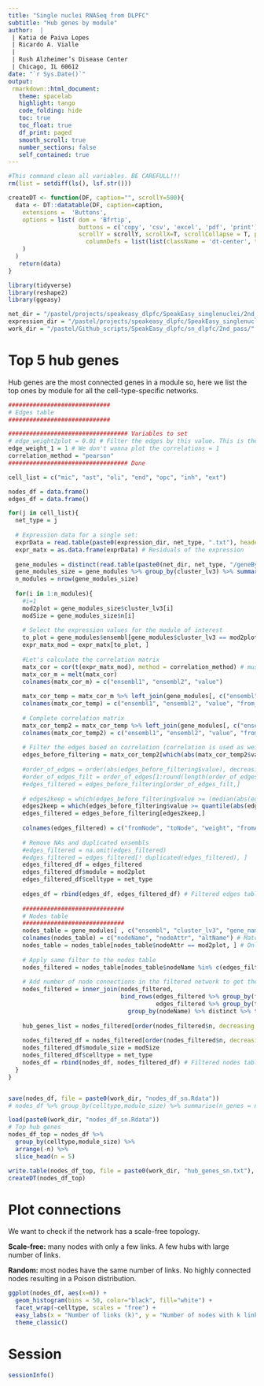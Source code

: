 ```yaml
---
title: "Single nuclei RNASeq from DLPFC"
subtitle: "Hub genes by module"
author:  |
 | Katia de Paiva Lopes 
 | Ricardo A. Vialle
 |
 | Rush Alzheimer’s Disease Center
 | Chicago, IL 60612
date: "`r Sys.Date()`"
output: 
 rmarkdown::html_document:
   theme: spacelab
   highlight: tango
   code_folding: hide
   toc: true
   toc_float: true
   df_print: paged
   smooth_scroll: true
   number_sections: false
   self_contained: true  
---
```


```r
#This command clean all variables. BE CAREFULL!!! 
rm(list = setdiff(ls(), lsf.str()))
```

```r
createDT <- function(DF, caption="", scrollY=500){
  data <- DT::datatable(DF, caption=caption,
    extensions =  'Buttons',
    options = list( dom = 'Bfrtip', 
                    buttons = c('copy', 'csv', 'excel', 'pdf', 'print'), 
                    scrollY = scrollY, scrollX=T, scrollCollapse = T, paging = F,  
                      columnDefs = list(list(className = 'dt-center', targets = "_all"))
    )
  ) 
   return(data)
}
```

```r
library(tidyverse)
library(reshape2)
library(ggeasy)

net_dir = "/pastel/projects/speakeasy_dlpfc/SpeakEasy_singlenuclei/2nd_pass/snakemake-sn/results/"
expression_dir = "/pastel/projects/speakeasy_dlpfc/SpeakEasy_singlenuclei/2nd_pass/snakemake-sn/input/"
work_dir = "/pastel/Github_scripts/SpeakEasy_dlpfc/sn_dlpfc/2nd_pass/"
```

# Top 5 hub genes
Hub genes are the most connected genes in a module so, here we list the top ones by module for all the cell-type-specific networks. 
```r
#############################
# Edges table
#############################

################################## Variables to set
# edge_weight2plot = 0.01 # Filter the edges by this value. This is the fraction of the top edge correlations. 0.1 = top 10%.
edge_weight_1 = 1 # We don't wanna plot the correlations = 1 
correlation_method = "pearson"
################################## Done

cell_list = c("mic", "ast", "oli", "end", "opc", "inh", "ext")

nodes_df = data.frame()
edges_df = data.frame()

for(j in cell_list){
  net_type = j
  
  # Expression data for a single set:
  exprData = read.table(paste0(expression_dir, net_type, ".txt"), header = T, stringsAsFactors = F, check.names = F) #cell_type or region_type ... 
  expr_matx = as.data.frame(exprData) # Residuals of the expression
  
  gene_modules = distinct(read.table(paste0(net_dir, net_type, "/geneBycluster.txt"), header = T, stringsAsFactors = F)) # clusters from SpeakEasy
  gene_modules_size = gene_modules %>% group_by(cluster_lv3) %>% summarise(n = n()) %>% filter(n >= 30)
  n_modules = nrow(gene_modules_size)
  
  for(i in 1:n_modules){
    #i=1
    mod2plot = gene_modules_size$cluster_lv3[i]
    modSize = gene_modules_size$n[i]
    
    # Select the expression values for the module of interest 
    to_plot = gene_modules$ensembl[gene_modules$cluster_lv3 == mod2plot]
    expr_matx_mod = expr_matx[to_plot, ]
    
    #Let's calculate the correlation matrix
    matx_cor = cor(t(expr_matx_mod), method = correlation_method) # must be gene by gene
    matx_cor_m = melt(matx_cor)
    colnames(matx_cor_m) = c("ensembl1", "ensembl2", "value")
    
    matx_cor_temp = matx_cor_m %>% left_join(gene_modules[, c("ensembl", "gene_name")], by=c("ensembl1" = "ensembl"))
    colnames(matx_cor_temp) = c("ensembl1", "ensembl2", "value", "from_node")
    
    # Complete correlation matrix 
    matx_cor_temp2 = matx_cor_temp %>% left_join(gene_modules[, c("ensembl", "gene_name")], by=c("ensembl2" = "ensembl"))
    colnames(matx_cor_temp2) = c("ensembl1", "ensembl2", "value", "from_node", "to_node")
    
    # Filter the edges based on correlation (correlation is used as weight here)
    edges_before_filtering = matx_cor_temp2[which(abs(matx_cor_temp2$value) != edge_weight_1), ]
    
    #order_of_edges = order(abs(edges_before_filtering$value), decreasing = T)
    #order_of_edges_filt = order_of_edges[1:round(length(order_of_edges)*edge_weight2plot)]
    #edges_filtered = edges_before_filtering[order_of_edges_filt,]
    
    # edges2keep = which(edges_before_filtering$value >= (median(abs(edges_before_filtering$value)))) # Get the edges > than the median  
    edges2keep = which(edges_before_filtering$value >= quantile(abs(edges_before_filtering$value), 3/4)) # Get the edges on the 3/4 quantiles 
    edges_filtered = edges_before_filtering[edges2keep,]
    
    colnames(edges_filtered) = c("fromNode", "toNode", "weight", "fromAltName", "toAltName") # match names for Cytoscape input
    
    # Remove NAs and duplicated ensembls 
    #edges_filtered = na.omit(edges_filtered)
    #edges_filtered = edges_filtered[! duplicated(edges_filtered), ]
    edges_filtered_df = edges_filtered
    edges_filtered_df$module = mod2plot
    edges_filtered_df$celltype = net_type
    
    edges_df = rbind(edges_df, edges_filtered_df) # Filtered edges table with all modules from all cell types 
    
    #############################
    # Nodes table 
    #############################
    nodes_table = gene_modules[ , c("ensembl", "cluster_lv3", "gene_name")]
    colnames(nodes_table) = c("nodeName", "nodeAttr", "altName") # Match for Cytoscape input 
    nodes_table = nodes_table[nodes_table$nodeAttr == mod2plot, ] # Only for the module of interest
    
    # Apply same filter to the nodes table
    nodes_filtered = nodes_table[nodes_table$nodeName %in% c(edges_filtered$fromNode,edges_filtered$toNode), ]
    
    # Add number of node connections in the filtered network to get the hub nodes
    nodes_filtered = inner_join(nodes_filtered, 
                                bind_rows(edges_filtered %>% group_by(fromNode) %>% dplyr::count() %>% rename(nodeName = fromNode), 
                                          edges_filtered %>% group_by(toNode) %>% dplyr::count() %>% rename(nodeName = toNode)) %>% 
                                  group_by(nodeName) %>% distinct %>% tally(wt = n))
    
    hub_genes_list = nodes_filtered[order(nodes_filtered$n, decreasing = T), ]$altName[1:5] # Hubs are the most connected nodes in a module (after filtering the edges)
    
    nodes_filtered_df = nodes_filtered[order(nodes_filtered$n, decreasing = T),]
    nodes_filtered_df$module_size = modSize
    nodes_filtered_df$celltype = net_type
    nodes_df = rbind(nodes_df, nodes_filtered_df) # Filtered nodes table with all modules from all cell types 
  }
}


save(nodes_df, file = paste0(work_dir, "nodes_df_sn.Rdata"))
# nodes_df %>% group_by(celltype,module_size) %>% summarise(n_genes = n()) %>% arrange(n_genes)
```

```r
load(paste0(work_dir, "nodes_df_sn.Rdata"))
# Top hub genes 
nodes_df_top = nodes_df %>% 
  group_by(celltype,module_size) %>% 
  arrange(-n) %>% 
  slice_head(n = 5)

write.table(nodes_df_top, file = paste0(work_dir, "hub_genes_sn.txt"), sep = "\t", quote = F, row.names = F)
createDT(nodes_df_top)
```

# Plot connections 
We want to check if the network has a scale-free topology. 

**Scale-free:** many nodes with only a few links. A few hubs with large number of links. 

**Random:** most nodes have the same number of links. No highly connected nodes resulting in a Poison distribution. 
```r
ggplot(nodes_df, aes(x=n)) +
  geom_histogram(bins = 50, color="black", fill="white") +
  facet_wrap(~celltype, scales = "free") + 
  easy_labs(x = "Number of links (k)", y = "Number of nodes with k links") +
  theme_classic()
```

# Session 
```r
sessionInfo()
```

